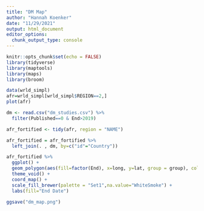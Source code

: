 ```yaml
---
title: "DM Map"
author: "Hannah Koenker"
date: "11/29/2021"
output: html_document
editor_options: 
  chunk_output_type: console
---
```


```r
knitr::opts_chunk$set(echo = FALSE)
library(tidyverse)
library(maptools)
library(maps)
library(broom)
```

```r
data(wrld_simpl)
afr=wrld_simpl[wrld_simpl$REGION==2,]
plot(afr)
```

```r
dm <- read.csv("dm_studies.csv") %>% 
  filter(Published==0 & End>2019)

afr_fortified <- tidy(afr, region = "NAME")
```

```r
afr_fortified = afr_fortified %>% 
  left_join(. , dm, by=c("id"="Country"))

```

```r
afr_fortified %>% 
  ggplot() +
  geom_polygon(aes(fill=factor(End), x=long, y=lat, group = group), color = "white", size=.4) +
  theme_void() +
  coord_map() +
  scale_fill_brewer(palette = "Set1",na.value="WhiteSmoke") +
  labs(fill="End Date")

ggsave("dm_map.png")

```

